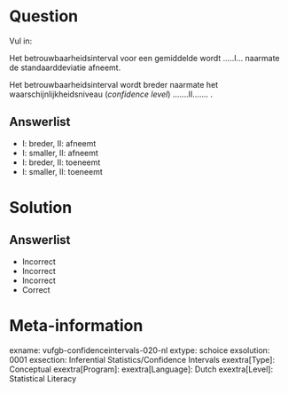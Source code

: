 Question
========
  
Vul in: 

Het betrouwbaarheidsinterval voor een gemiddelde wordt .....I... naarmate de standaarddeviatie afneemt. 

Het  betrouwbaarheidsinterval wordt breder naarmate het waarschijnlijkheidsniveau (*confidence level*) …....II……. . 
  
Answerlist
----------
* I: breder,   II: afneemt
* I: smaller,  II: afneemt
* I: breder,   II: toeneemt
* I: smaller,  II: toeneemt

Solution
========

Answerlist
----------
* Incorrect
* Incorrect
* Incorrect
* Correct

Meta-information
================
exname: vufgb-confidenceintervals-020-nl
extype: schoice
exsolution: 0001
exsection: Inferential Statistics/Confidence Intervals
exextra[Type]: Conceptual
exextra[Program]: 
exextra[Language]: Dutch
exextra[Level]: Statistical Literacy
